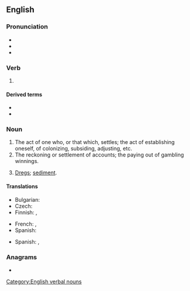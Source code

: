 ==English==

===Pronunciation===
* {{IPA|en|/ˈsɛtl̩ɪŋ/}}
* {{audio|en|en-us-settling.ogg|Audio (US)}}
* {{hyph|en|sett|ling}}

===Verb===
{{wikipedia}}
{{head|en|verb form}}

# {{present participle of|en|settle|nocat=1}}

====Derived terms====
* {{l|en|settling basin}}
* {{l|en|settling tank}}

===Noun===
{{en-noun}}

# The act of one who, or that which, settles; the act of establishing oneself, of colonizing, subsiding, adjusting, etc.
# The reckoning or settlement of accounts; the paying out of gambling winnings.
# {{lb|en|usually|in the plural}} [[dregs|Dregs]]; [[sediment]].

====Translations====
{{trans-top|dregs}}
* Bulgarian: {{t+|bg|утайка|f}}
* Czech: {{t+|cs|sedlina|f}}
* Finnish: {{t+|fi|sakka}}, {{t|fi|saos}}
{{trans-mid}}
* French: {{t+|fr|sédimentation|f}}, {{t+|fr|sédiments|m-p}}
* Spanish: {{t+|es|sedimento|m}}
{{trans-bottom}}

{{checktrans-top}}
* Spanish: {{t+|es|decantación|f}}, {{t+|es|concho|m}}
{{trans-mid}}
{{trans-bottom}}

===Anagrams===
* {{anagrams|en|a=egilnstt|ettlings|glittens|lettings}}

[[Category:English verbal nouns]]